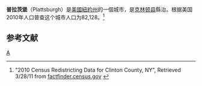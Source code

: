 {{Infobox settlement
<!--See Template:Infobox settlement for additional fields that may be available-->
|name                   =普拉茨堡<br/>Plattsburgh
|nickname               =湖之城 "(La Ville sur le Lac)"
|settlement_type        =[[城市|城市]]
|total_type             =<!-- to set a non-standard label for total area and population rows -->
|motto                  =''Ipsa Sibi Præmium Virtus''<br>(“美德是自身的獎賞”)
|named_for              =西番雅·普拉特 (Zephaniah Platt)
|image_skyline          =Saranac_Plattsburgh_NY_obelisk.jpg
|imagesize              =262px
|image_caption          =
|image_flag             =
|flag_size              =
|image_seal             =
|seal_size              =
|image_shield           =
|shield_size            =
|image_blank_emblem     =
|blank_emblem_type      =
|blank_emblem_size      =
|image_map              =
|mapsize                =
|map_caption            =
|image_map1             =
|mapsize1               =
|map_caption1           =
|image_dot_map          =
|dot_mapsize            =
|dot_map_caption        =
|dot_x =  |dot_y =
|pushpin_map            = New York
|pushpin_label_position = left
|pushpin_map_caption    = 普拉茨堡在纽约州内的位置
|pushpin_mapsize        =
|coordinates_region       = US-NY
|subdivision_type         = 国家
|subdivision_name         = [[美国|美国]]
|subdivision_type1        = 州
|subdivision_name1        = [[纽约州|纽约州]]
|subdivision_type2        = 縣
|subdivision_name2      = [[克林顿县_(纽约州)|克林顿县]]
|government_footnotes   =
|government_type        = [[議會-經理制政府|议会管理]]
|leader_title           = [[市长|市长]]
|leader_name            = 科林·里德 (Colin Read)  ([[民主党_(美国)|D]])
|leader_title1          = [[市议会|市议会]]
|leader_name1           = {{Collapsible list
 |title       = 議員名單
 |frame_style = border:none; padding: 0;
 |title_style = <!-- (optional) -->
 |list_style  = text-align:left;display:none;
 |1           = • W1: 拉歇爾·阿姆斯壯 (Rachelle Armstrong) ([[民主党_(美国)|D]])
 |2           = • W2: 麥克·凱利 (Mike Kelly) ([[民主党_(美国)|D]])
 |3           = • W3: 戴爾·道達爾 (Dale Dowdle) ([[共和党_(美国)|R]])
 |4           = • W4: 彼得·恩塞爾 (Peter Ensel) ([[共和党_(美国)|R]])
 |5           = • W5: 貝姬·卡斯珀 (Becky Kasper) ([[民主党_(美国)|D]])
 |6           = • W6: 約書亞·科瑞特瑟 (Joshua Kretser) ([[共和党_(美国)|D]])
}}
|established_title      = 建立
|established_date       = 1785
|established_title1     = 合并
|established_date1      = 1815 (村庄)<br> 1902 (城市)
|area_magnitude         =
|unit_pref              = 英制
|area_footnotes         =
|area_total_km2         = 17.0
|area_land_km2          = 13.1
|area_water_km2         = 4.0
|area_total_sq_mi       = 6.6
|area_land_sq_mi        = 5.1
|area_water_sq_mi       = 1.5
|area_water_percent     = 23.4
|elevation_footnotes    =  <!--for references: use <ref> tags-->
|elevation_m            = 42
|elevation_ft           = 138
|population_as_of       = 2010年人口普查
|population_footnotes   = {{GR|2}}
|population_note        =
|population_total       = 19989
|population_est         =
|pop_est_as_of          =
|population_density_km2 = 1525.9
|population_density_sq_mi = 3919.4
|timezone1              = [[北美东部时区|北美东部时区]]
|utc_offset1            = -5
|timezone1_DST          = EDT
|utc_offset1_DST        = -4
|coordinates_display      = inline,title
|coordinates_type         = region:US_type:city
|latd = 44 |latm = 41 |lats = 43 |latNS = N
|longd = 73 |longm = 27 |longs = 30 |longEW = W
|postal_code_type       =[[美國郵區編號|美國郵區編號]]
|postal_code            =12901, 12903
|area_code              =518
|blank_name             =[[聯邦資料處理標準|聯邦資料處理標準]]
|blank_info             =36-58574
|blank1_name            =GNIS ID
|blank1_info            = 0960698
|website                = [http://www.cityofplattsburgh-ny.gov/ CityofPlattsburgh-NY.gov]
|footnotes              =
}}
'''普拉茨堡'''（Plattsburgh）是[[美國|美國]][[紐約州|紐約州]]的一個城市，是[[克林顿县_(纽约州)|克林顿县]]縣治。根据美国2010年人口普查这个城市人口为82,128。<ref>"2010 Census Redistricting Data for Clinton County, NY", Retrieved 3/28/11 from [http://www.factfinder.census.gov/ factfinder.census.gov] {{Wayback|url=http://www.factfinder.census.gov/ |date=20080521160844 }}</ref>

== 参考文献 ==
<div class="references-small">
<references />
</div>

[[Category:紐約州城市|A]]